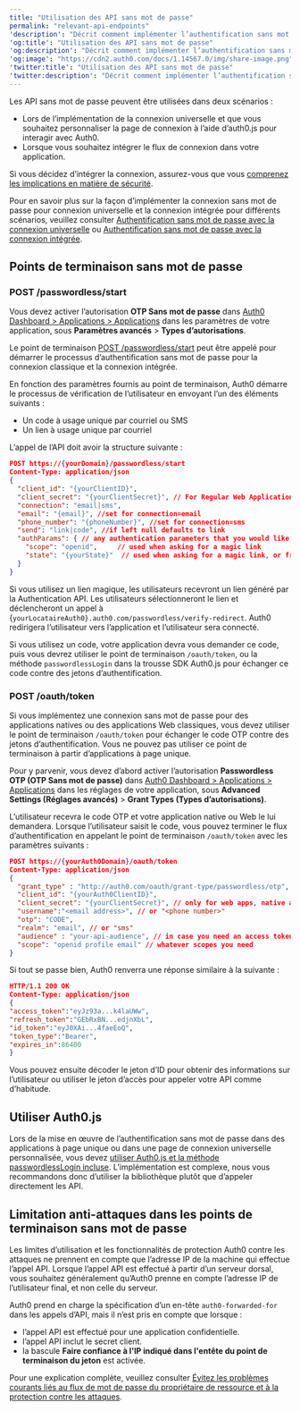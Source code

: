 ```yaml
---
title: "Utilisation des API sans mot de passe"
permalink: "relevant-api-endpoints"
'description': "Décrit comment implémenter l’authentification sans mot de passe à l’aide des API Auth0."
'og:title': "Utilisation des API sans mot de passe"
'og:description': "Décrit comment implémenter l’authentification sans mot de passe à l’aide des API Auth0."
'og:image': "https://cdn2.auth0.com/docs/1.14567.0/img/share-image.png"
'twitter:title': "Utilisation des API sans mot de passe"
'twitter:description': "Décrit comment implémenter l’authentification sans mot de passe à l’aide des API Auth0."
---
```


Les API sans mot de passe peuvent être utilisées dans deux scénarios :

* Lors de l’implémentation de la connexion universelle et que vous souhaitez personnaliser la page de connexion à l’aide d’auth0.js pour interagir avec Auth0.
* Lorsque vous souhaitez intégrer le flux de connexion dans votre application.

Si vous décidez d’intégrer la connexion, assurez-vous que vous [comprenez les implications en matière de sécurité](/docs/docs/fr-ca/authenticate/login/universal-vs-embedded-login).

Pour en savoir plus sur la façon d’implémenter la connexion sans mot de passe pour connexion universelle et la connexion intégrée pour différents scénarios, veuillez consulter [Authentification sans mot de passe avec la connexion universelle](/docs/docs/fr-ca/authenticate/passwordless/implement-login/universal-login) ou [Authentification sans mot de passe avec la connexion intégrée](/docs/docs/fr-ca/authenticate/passwordless/implement-login/embedded-login).

## Points de terminaison sans mot de passe

### POST /passwordless/start

<Callout icon="file-lines" color="#0EA5E9" iconType="regular">

Vous devez activer l’autorisation **OTP Sans mot de passe** dans [Auth0 Dashboard > Applications > Applications](https://manage.auth0.com/#/applications) dans les paramètres de votre application, sous **Paramètres avancés** > **Types d’autorisations**.

</Callout>

Le point de terminaison [POST /passwordless/start](/docs/docs/fr-ca/api/authentication#get-code-or-link) peut être appelé pour démarrer le processus d’authentification sans mot de passe pour la connexion classique et la connexion intégrée.

En fonction des paramètres fournis au point de terminaison, Auth0 démarre le processus de vérification de l’utilisateur en envoyant l’un des éléments suivants :

* Un code à usage unique par courriel ou SMS
* Un lien à usage unique par courriel

L’appel de l’API doit avoir la structure suivante :

```json lines
POST https://{yourDomain}/passwordless/start
Content-Type: application/json
{
  "client_id": "{yourClientID}",
  "client_secret": "{yourClientSecret}", // For Regular Web Applications
  "connection": "email|sms",
  "email": "{email}", //set for connection=email
  "phone_number": "{phoneNumber}", //set for connection=sms
  "send": "link|code", //if left null defaults to link
  "authParams": { // any authentication parameters that you would like to add
    "scope": "openid",     // used when asking for a magic link
    "state": "{yourState}"  // used when asking for a magic link, or from the custom login page
  }
}
```

Si vous utilisez un lien magique, les utilisateurs recevront un lien généré par la Authentication API. Les utilisateurs sélectionneront le lien et déclencheront un appel à \{`yourLocataireAuth0}.auth0.com/passwordless/verify-redirect`. Auth0 redirigera l’utilisateur vers l’application et l’utilisateur sera connecté.

Si vous utilisez un code, votre application devra vous demander ce code, puis vous devrez utiliser le point de terminaison `/oauth/token`, ou la méthode `passwordlessLogin` dans la trousse SDK Auth0.js pour échanger ce code contre des jetons d’authentification.

### POST /oauth/token

Si vous implémentez une connexion sans mot de passe pour des applications natives ou des applications Web classiques, vous devez utiliser le point de terminaison `/oauth/token` pour échanger le code OTP contre des jetons d’authentification. Vous ne pouvez pas utiliser ce point de terminaison à partir d’applications à page unique.

Pour y parvenir, vous devez d’abord activer l’autorisation **<Tooltip href="/docs/docs/fr-ca/glossary?term=passwordless" tip="Sans mot de passe
Forme d’authentification qui ne repose pas sur un mot de passe comme premier facteur." cta="Voir le glossaire">Passwordless</Tooltip> OTP (OTP Sans mot de passe)** dans [Auth0 Dashboard > Applications > Applications](https://manage.auth0.com/#/applications) dans les réglages de votre application, sous **Advanced Settings (Réglages avancés)** > **Grant Types (Types d’autorisations)**.

L’utilisateur recevra le code OTP et votre application native ou Web le lui demandera. Lorsque l’utilisateur saisit le code, vous pouvez terminer le flux d’authentification en appelant le point de terminaison `/oauth/token` avec les paramètres suivants :

```json lines
POST https://{yourAuth0Domain}/oauth/token
Content-Type: application/json
{
  "grant_type" : "http://auth0.com/oauth/grant-type/passwordless/otp",
  "client_id": "{yourAuth0ClientID}",
  "client_secret": "{yourClientSecret}", // only for web apps, native apps don’t have a client secret
  "username":"<email address>", // or "<phone number>"
  "otp": "CODE",
  "realm": "email", // or "sms" 
  "audience" : "your-api-audience", // in case you need an access token for a specific API
  "scope": "openid profile email" // whatever scopes you need
}
```

Si tout se passe bien, Auth0 renverra une réponse similaire à la suivante :

```json lines
HTTP/1.1 200 OK
Content-Type: application/json
{
"access_token":"eyJz93a...k4laUWw",
"refresh_token":"GEbRxBN...edjnXbL",
"id_token":"eyJ0XAi...4faeEoQ",
"token_type":"Bearer",
"expires_in":86400
}
```

Vous pouvez ensuite décoder le jeton d’ID pour obtenir des informations sur l’utilisateur ou utiliser le jeton d’accès pour appeler votre API comme d’habitude.

## Utiliser Auth0.js

Lors de la mise en œuvre de l’authentification sans mot de passe dans des applications à page unique ou dans une page de connexion universelle personnalisée, vous devez [utiliser Auth0.js et la méthode passwordlessLogin incluse](/docs/docs/fr-ca/libraries/auth0js). L’implémentation est complexe, nous vous recommandons donc d’utiliser la bibliothèque plutôt que d’appeler directement les API.

## Limitation anti-attaques dans les points de terminaison sans mot de passe

Les limites d’utilisation et les fonctionnalités de protection Auth0 contre les attaques ne prennent en compte que l’adresse IP de la machine qui effectue l’appel API. Lorsque l’appel API est effectué à partir d’un serveur dorsal, vous souhaitez généralement qu’Auth0 prenne en compte l’adresse IP de l’utilisateur final, et non celle du serveur.

Auth0 prend en charge la spécification d’un en-tête `auth0-forwarded-for` dans les appels d’API, mais il n’est pris en compte que lorsque :

* l’appel API est effectué pour une application confidentielle.
* l’appel API inclut le secret client.
* la bascule **Faire confiance à l'IP indiqué dans l'entête du point de terminaison du jeton** est activée.

Pour une explication complète, veuillez consulter [Évitez les problèmes courants liés au flux de mot de passe du propriétaire de ressource et à la protection contre les attaques](/docs/docs/fr-ca/get-started/authentication-and-authorization-flow/resource-owner-password-flow/avoid-common-issues-with-resource-owner-password-flow-and-attack-protection).